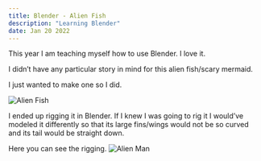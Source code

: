 ```yaml
---
title: Blender - Alien Fish
description: "Learning Blender"
date: Jan 20 2022
---
```


This year I am teaching myself how to use Blender.  I love it.  

I didn’t have any particular story in mind for this alien fish/scary mermaid.

I just wanted to make one so I did.




<Image
        src="/images/alien/alien-fish-transparent.png"
        alt="Alien Fish"
        width={1920} 
        height={1080}
      />


I ended up rigging it in Blender.  If I knew I was going to rig it I would’ve modeled it differently so that its large fins/wings would not be so curved and its tail would be straight down. 

Here you can see the rigging.
<Image
        src="/images/alien/alien-fish-blender.png"
        alt="Alien Man"
        width={1122} 
        height={752}
      />
